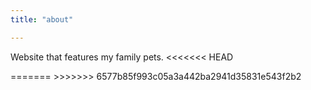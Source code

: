 ```yaml
---
title: "about"

---
```


Website that features my family pets. 
<<<<<<< HEAD


=======
>>>>>>> 6577b85f993c05a3a442ba2941d35831e543f2b2
